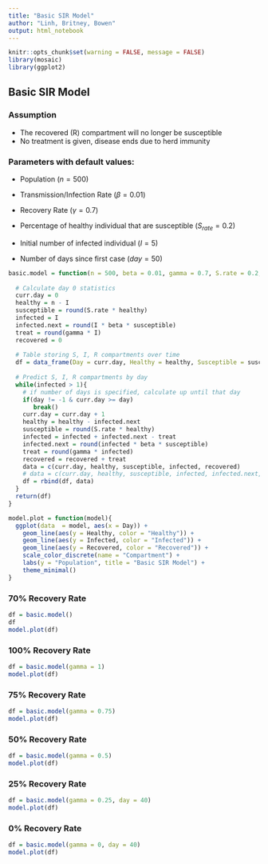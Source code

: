```yaml
---
title: "Basic SIR Model"
author: "Linh, Britney, Bowen"
output: html_notebook
---
```


```r
knitr::opts_chunk$set(warning = FALSE, message = FALSE)
library(mosaic)
library(ggplot2)
```

## Basic SIR Model

### Assumption
* The recovered (R) compartment will no longer be susceptible
* No treatment is given, disease ends due to herd immunity

### Parameters with default values:

* Population $(n = 500)$

* Transmission/Infection Rate $(\beta = 0.01)$

* Recovery Rate $(\gamma =  0.7)$

* Percentage of healthy individual that are susceptible $(S_{rate} = 0.2)$

* Initial number of infected individual $(I = 5)$

* Number of days since first case $(day = 50)$

```r
basic.model = function(n = 500, beta = 0.01, gamma = 0.7, S.rate = 0.2, I = 5, day = -1){
  
  # Calculate day 0 statistics
  curr.day = 0
  healthy = n - I
  susceptible = round(S.rate * healthy)
  infected = I
  infected.next = round(I * beta * susceptible)
  treat = round(gamma * I)
  recovered = 0
  
  # Table storing S, I, R compartments over time
  df = data_frame(Day = curr.day, Healthy = healthy, Susceptible = susceptible, Infected = infected, Recovered = recovered)
  
  # Predict S, I, R compartments by day
  while(infected > 1){
    # if number of days is specified, calculate up until that day
    if(day != -1 & curr.day >= day)
       break()
    curr.day = curr.day + 1
    healthy = healthy - infected.next
    susceptible = round(S.rate * healthy)
    infected = infected + infected.next - treat
    infected.next = round(infected * beta * susceptible)
    treat = round(gamma * infected)
    recovered = recovered + treat
    data = c(curr.day, healthy, susceptible, infected, recovered)
    # data = c(curr.day, healthy, susceptible, infected, infected.next, treat, recovered)
    df = rbind(df, data)
  }
  return(df)
}
```

```r
model.plot = function(model){
  ggplot(data  = model, aes(x = Day)) +
    geom_line(aes(y = Healthy, color = "Healthy")) +
    geom_line(aes(y = Infected, color = "Infected")) +
    geom_line(aes(y = Recovered, color = "Recovered")) +
    scale_color_discrete(name = "Compartment") +
    labs(y = "Population", title = "Basic SIR Model") + 
    theme_minimal()
}
```

### 70% Recovery Rate

```r
df = basic.model()
df
model.plot(df)
```

### 100% Recovery Rate

```r
df = basic.model(gamma = 1)
model.plot(df)
```

### 75% Recovery Rate

```r
df = basic.model(gamma = 0.75)
model.plot(df)
```

### 50% Recovery Rate

```r
df = basic.model(gamma = 0.5)
model.plot(df)
```

### 25% Recovery Rate

```r
df = basic.model(gamma = 0.25, day = 40)
model.plot(df)
```

### 0% Recovery Rate

```r
df = basic.model(gamma = 0, day = 40)
model.plot(df)
```